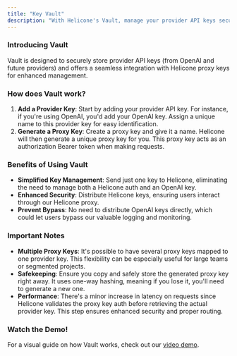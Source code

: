 ```yaml
---
title: "Key Vault"
description: "With Helicone's Vault, manage your provider API keys securely and simplify distribution using Helicone proxy keys."
---
```


### Introducing Vault

Vault is designed to securely store provider API keys (from OpenAI and future providers) and offers a seamless integration with Helicone proxy keys for enhanced management.

### How does Vault work?

1. **Add a Provider Key**: Start by adding your provider API key. For instance, if you're using OpenAI, you'd add your OpenAI key. Assign a unique name to this provider key for easy identification.
2. **Generate a Proxy Key**: Create a proxy key and give it a name. Helicone will then generate a unique proxy key for you. This proxy key acts as an authorization Bearer token when making requests.

### Benefits of Using Vault

- **Simplified Key Management**: Send just one key to Helicone, eliminating the need to manage both a Helicone auth and an OpenAI key.
- **Enhanced Security**: Distribute Helicone keys, ensuring users interact through our Helicone proxy.
- **Prevent Bypass**: No need to distribute OpenAI keys directly, which could let users bypass our valuable logging and monitoring.

### Important Notes

- **Multiple Proxy Keys**: It's possible to have several proxy keys mapped to one provider key. This flexibility can be especially useful for large teams or segmented projects.
- **Safekeeping**: Ensure you copy and safely store the generated proxy key right away. It uses one-way hashing, meaning if you lose it, you'll need to generate a new one.
- **Performance**: There's a minor increase in latency on requests since Helicone validates the proxy key auth before retrieving the actual provider key. This step ensures enhanced security and proper routing.

### Watch the Demo!

For a visual guide on how Vault works, check out our [video demo](https://www.loom.com/share/122024dcb1c74cba887a49ce5516a6a1?sid=4fc886f9-2808-4a7b-8965-92d120eb48c1).
